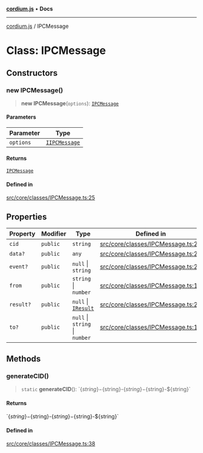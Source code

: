 [**cordium.js**](../README.mdx) • **Docs**

***

[cordium.js](../globals.mdx) / IPCMessage

# Class: IPCMessage

## Constructors

### new IPCMessage()

> **new IPCMessage**(`options`): [`IPCMessage`](IPCMessage.mdx)

#### Parameters

| Parameter | Type |
| ------ | ------ |
| `options` | [`IIPCMessage`](../interfaces/IIPCMessage.mdx) |

#### Returns

[`IPCMessage`](IPCMessage.mdx)

#### Defined in

[src/core/classes/IPCMessage.ts:25](https://github.com/devdimer/cordium.js/blob/5acfe627949366dc136ee1adc1bf86648eab42bb/src/core/classes/IPCMessage.ts#L25)

## Properties

| Property | Modifier | Type | Defined in |
| ------ | ------ | ------ | ------ |
| `cid` | `public` | `string` | [src/core/classes/IPCMessage.ts:21](https://github.com/devdimer/cordium.js/blob/5acfe627949366dc136ee1adc1bf86648eab42bb/src/core/classes/IPCMessage.ts#L21) |
| `data?` | `public` | `any` | [src/core/classes/IPCMessage.ts:22](https://github.com/devdimer/cordium.js/blob/5acfe627949366dc136ee1adc1bf86648eab42bb/src/core/classes/IPCMessage.ts#L22) |
| `event?` | `public` | `null` \| `string` | [src/core/classes/IPCMessage.ts:20](https://github.com/devdimer/cordium.js/blob/5acfe627949366dc136ee1adc1bf86648eab42bb/src/core/classes/IPCMessage.ts#L20) |
| `from` | `public` | `string` \| `number` | [src/core/classes/IPCMessage.ts:18](https://github.com/devdimer/cordium.js/blob/5acfe627949366dc136ee1adc1bf86648eab42bb/src/core/classes/IPCMessage.ts#L18) |
| `result?` | `public` | `null` \| [`IResult`](../interfaces/IResult.mdx) | [src/core/classes/IPCMessage.ts:23](https://github.com/devdimer/cordium.js/blob/5acfe627949366dc136ee1adc1bf86648eab42bb/src/core/classes/IPCMessage.ts#L23) |
| `to?` | `public` | `null` \| `string` \| `number` | [src/core/classes/IPCMessage.ts:19](https://github.com/devdimer/cordium.js/blob/5acfe627949366dc136ee1adc1bf86648eab42bb/src/core/classes/IPCMessage.ts#L19) |

## Methods

### generateCID()

> `static` **generateCID**(): \`$\{string\}-$\{string\}-$\{string\}-$\{string\}-$\{string\}\`

#### Returns

\`$\{string\}-$\{string\}-$\{string\}-$\{string\}-$\{string\}\`

#### Defined in

[src/core/classes/IPCMessage.ts:38](https://github.com/devdimer/cordium.js/blob/5acfe627949366dc136ee1adc1bf86648eab42bb/src/core/classes/IPCMessage.ts#L38)
